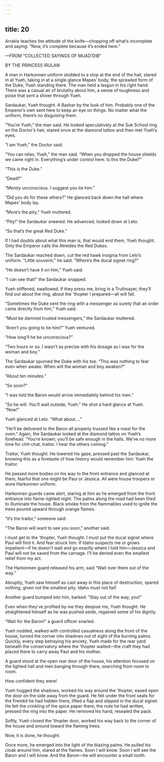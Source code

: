 ```yaml
---
---
---
```

title: 20
---




Arrakis teaches the attitude of the knife—chopping off what’s incomplete and saying: “Now, it’s complete because it’s ended here.”

—FROM “COLLECTED SAYINGS OF MUAD’DIB”

BY THE PRINCESS IRULAN



A man in Harkonnen uniform skidded to a stop at the end of the hall, stared in at Yueh, taking in at a single glance Mapes’ body, the sprawled form of the Duke, Yueh standing there. The man held a lasgun in his right hand. There was a casual air of brutality about him, a sense of toughness and poise that sent a shiver through Yueh.

Sardaukar, Yueh thought. A Bashar by the look of him. Probably one of the Emperor’s own sent here to keep an eye on things. No matter what the uniform, there’s no disguising them.

“You’re Yueh,” the man said. He looked speculatively at the Suk School ring on the Doctor’s hair, stared once at the diamond tattoo and then met Yueh’s eyes.

“I am Yueh,” the Doctor said.

“You can relax, Yueh,” the man said. “When you dropped the house shields we came right in. Everything’s under control here. Is this the Duke?”

“This is the Duke.”

“Dead?”

“Merely unconscious. I suggest you tie him.”

“Did you do for these others?” He glanced back down the hall where Mapes’ body lay.

“More’s the pity,” Yueh muttered.

“Pity!” the Sardaukar sneered. He advanced, looked down at Leto.

“So that’s the great Red Duke.”

If I had doubts about what this man is, that would end them, Yueh thought. Only the Emperor calls the Atreides the Red Dukes.

The Sardaukar reached down, cut the red hawk insignia from Leto’s uniform. “Little souvenir,” he said. “Where’s the ducal signet ring?”

“He doesn’t have it on him,” Yueh said.

“I can see that!” the Sardaukar snapped.

Yueh stiffened, swallowed. If they press me, bring in a Truthsayer, they’ll find out about the ring, about the ’thopter I prepared—all will fail.

“Sometimes the Duke sent the ring with a messenger as surety that an order came directly from him,” Yueh said.

“Must be damned trusted messengers,” the Sardaukar muttered.

“Aren’t you going to tie him?” Yueh ventured.

“How long’ll he be unconscious?”

“Two hours or so. I wasn’t as precise with his dosage as I was for the woman and boy.”

The Sardaukar spurned the Duke with his toe. “This was nothing to fear even when awake. When will the woman and boy awaken?”

“About ten minutes.”

“So soon?”

“I was told the Baron would arrive immediately behind his men.”

“So he will. You’ll wait outside, Yueh.” He shot a hard glance at Yueh. “Now!”

Yueh glanced at Leto. “What about….”

“He’ll be delivered to the Baron all properly trussed like a roast for the oven.” Again, the Sardaukar looked at the diamond tattoo on Yueh’s forehead. “You’re known; you’ll be safe enough in the halls. We’ve no more time for chit-chat, traitor. I hear the others coming.”

Traitor, Yueh thought. He lowered his gaze, pressed past the Sardaukar, knowing this as a foretaste of how history would remember him: Yueh the traitor.

He passed more bodies on his way to the front entrance and glanced at them, fearful that one might be Paul or Jessica. All were house troopers or wore Harkonnen uniform.

Harkonnen guards came alert, staring at him as he emerged from the front entrance into flame-lighted night. The palms along the road had been fired to illuminate the house. Black smoke from the flammables used to ignite the trees poured upward through orange flames.

“It’s the traitor,” someone said.

“The Baron will want to see you soon,” another said.

I must get to the ’thopter, Yueh thought. I must put the ducal signet where Paul will find it. And fear struck him: If Idaho suspects me or grows impatient—if he doesn’t wait and go exactly where I told him—Jessica and Paul will not be saved from the carnage. I’ll be denied even the smallest relief from my act.

The Harkonnen guard released his arm, said “Wait over there out of the way.”

Abruptly, Yueh saw himself as cast away in this place of destruction, spared nothing, given not the smallest pity. Idaho must not fail!

Another guard bumped into him, barked: “Stay out of the way, you!”

Even when they’ve profited by me they despise me, Yueh thought. He straightened himself as he was pushed aside, regained some of his dignity.

“Wait for the Baron!” a guard officer snarled.

Yueh nodded, walked with controlled casualness along the front of the house, turned the corner into shadows out of sight of the burning palms. Quickly, every step betraying his anxiety, Yueh made for the rear yard beneath the conservatory where the ’thopter waited—the craft they had placed there to carry away Paul and his mother.

A guard stood at the open rear door of the house, his attention focused on the lighted hall and men banging through there, searching from room to room.

How confident they were!

Yueh hugged the shadows, worked his way around the ’thopter, eased open the door on the side away from the guard. He felt under the front seats for the Fremkit he had hidden there, lifted a flap and slipped in the ducal signet. He felt the crinkling of the spice paper there, the note he had written, pressed the ring into the paper. He removed his hand, resealed the pack.

Softly, Yueh closed the ’thopter door, worked his way back to the corner of the house and around toward the flaming trees.

Now, it is done, he thought.

Once more, he emerged into the light of the blazing palms. He pulled his cloak around him, stared at the flames. Soon I will know. Soon I will see the Baron and I will know. And the Baron—he will encounter a small tooth.